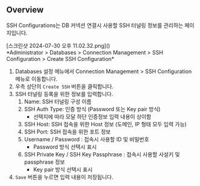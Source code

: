 ## Overview
SSH Configurations는 DB 커넥션 연결시 사용할 SSH 터널링 정보를 관리하는 페이지입니다.

<p align="center">
<div>[스크린샷 2024-07-30 오후 11.02.32.png]()</div>
*Administrator &gt; Databases &gt; Connection Management &gt; SSH Configuration &gt; Create SSH Configuration*
</p>



1. Databases 설정 메뉴에서 Connection Management &gt; SSH Configuration 메뉴로 이동합니다.
2. 우측 상단의 `Create SSH` 버튼을 클릭합니다.
3. SSH 터널링 등록을 위한 정보를 입력합니다.
    1. Name: SSH 터널링 구성 이름
    2. SSH Auth Type: 인증 방식 (Password 또는 Key pair 방식)
        * 선택지에 따라 모달 하단 인증정보 입력 내용이 상이함
    3. SSH Host: SSH 접속을 위한 Host 정보 (도메인, IP 형태 모두 입력 가능)
    4. SSH Port: SSH 접속을 위한 포트 정보
    5. Username / Password : 접속시 사용할 ID 및 비밀번호
        * Password 방식 선택시 표시
    6. SSH Private Key / SSH Key Passphrase : 접속시 사용할 사설키 및 passphrase 정보
        * Key pair 방식 선택시 표시
4. `Save` 버튼을 누르면 입력 내용이 저장됩니다.
